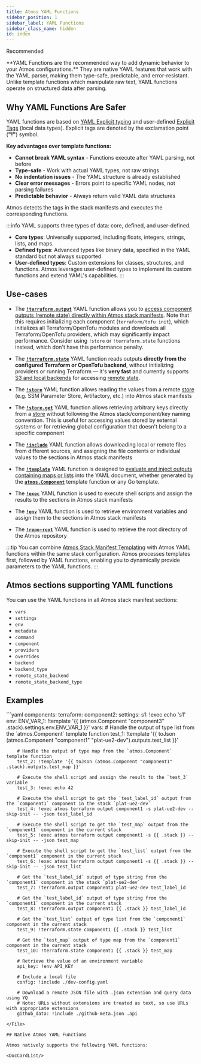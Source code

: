 ```yaml
---
title: Atmos YAML Functions
sidebar_position: 1
sidebar_label: YAML Functions
sidebar_class_name: hidden
id: index
---
```




<PillBox>Recommended</PillBox>

<Intro>
    **YAML Functions are the recommended way to add dynamic behavior to your Atmos configurations.** They are native YAML features that work with the YAML parser, making them type-safe, predictable, and error-resistant. Unlike template functions which manipulate raw text, YAML functions operate on structured data after parsing.
</Intro>

## Why YAML Functions Are Safer

YAML functions are based on [YAML Explicit typing](https://yaml.org/spec/1.2.2/)
and user-defined [Explicit Tags](https://yaml.org/spec/1.2.2/#tags) (local data types).
Explicit tags are denoted by the exclamation point (__"!"__) symbol.

**Key advantages over template functions:**
- **Cannot break YAML syntax** - Functions execute after YAML parsing, not before
- **Type-safe** - Work with actual YAML types, not raw strings
- **No indentation issues** - The YAML structure is already established
- **Clear error messages** - Errors point to specific YAML nodes, not parsing failures
- **Predictable behavior** - Always return valid YAML data structures

Atmos detects the tags in the stack manifests and executes the corresponding functions.

:::info
YAML supports three types of data: core, defined, and user-defined.

- **Core types**: Universally supported, including floats, integers, strings, lists, and maps.
- **Defined types**: Advanced types like binary data, specified in the YAML standard but not always supported.
- **User-defined types**: Custom extensions for classes, structures, and functions. Atmos leverages user-defined types to implement its custom functions and extend YAML's capabilities.
:::

## Use-cases

 - The [__`!terraform.output`__](/functions/yaml/terraform.output) YAML function allows you to
   [access component outputs (remote state) directly within Atmos stack manifests](/core-concepts/share-data/remote-state).
   Note that this requires initializing each component (`terraform/tofu init`), which initializes all Terraform/OpenTofu
   modules and downloads all Terraform/OpenTofu providers, which may significantly impact performance. Consider using `!store` or `!terraform.state` functions instead, which don't have this performance penalty.

 - The [__`!terraform.state`__](/functions/yaml/terraform.state) YAML function reads outputs **directly from the configured Terraform or OpenTofu backend**, without initializing providers or running Terraform — it's **very fast** and currently supports [S3 and local backends](/core-concepts/components/terraform/backends) for accessing [remote state](/core-concepts/share-data/remote-state).

 - The [__`!store`__](/functions/yaml/store) YAML function allows reading the values from a
   remote [store](/core-concepts/projects/configuration/stores) (e.g. SSM Parameter Store, Artifactory, etc.)
   into Atmos stack manifests

 - The [__`!store.get`__](/functions/yaml/store.get) YAML function allows retrieving arbitrary keys
   directly from a [store](/core-concepts/projects/configuration/stores)
   without following the Atmos stack/component/key naming convention.
   This is useful for accessing values stored by external systems
   or for retrieving global configuration that doesn't belong to a specific component

 - The [__`!include`__](/functions/yaml/include) YAML function allows downloading local or remote files from different sources,
   and assigning the file contents or individual values to the sections in Atmos stack manifests

 - The [__`!template`__](/functions/yaml/template) YAML function is designed to [evaluate and inject outputs containing maps or lists](/functions/template/atmos.Component#handling-outputs-containing-maps-or-lists)
   into the YAML document, whether generated by the [__`atmos.Component`__](/functions/template/atmos.Component) template function or any Go template.

 - The [__`!exec`__](/functions/yaml/exec) YAML function is used to execute shell scripts and assign
   the results to the sections in Atmos stack manifests

 - The [__`!env`__](/functions/yaml/env) YAML function is used to retrieve environment variables
   and assign them to the sections in Atmos stack manifests

 - The [__`!repo-root`__](/functions/yaml/repo-root) YAML function is used to retrieve the
   root directory of the Atmos repository

:::tip
You can combine [Atmos Stack Manifest Templating](/core-concepts/stacks/templates) with Atmos YAML functions within the same stack configuration.
Atmos processes templates first, followed by YAML functions, enabling you to dynamically provide parameters to the YAML functions.
:::

## Atmos sections supporting YAML functions

You can use the YAML functions in all Atmos stack manifest sections:

  - `vars`
  - `settings`
  - `env`
  - `metadata`
  - `command`
  - `component`
  - `providers`
  - `overrides`
  - `backend`
  - `backend_type`
  - `remote_state_backend`
  - `remote_state_backend_type`

## Examples

<File title="stack.yaml">
```yaml
components:
  terraform:
    component2:
      settings:
        s1: !exec echo 's1'
      env:
        ENV_VAR_1: !template '{{ (atmos.Component "component3" .stack).settings.env.ENV_VAR_1 }}'
      vars:
        # Handle the output of type list from the `atmos.Component` template function
        test_1: !template '{{ toJson (atmos.Component "component1" "plat-ue2-dev").outputs.test_list }}'

        # Handle the output of type map from the `atmos.Component` template function
        test_2: !template '{{ toJson (atmos.Component "component1" .stack).outputs.test_map }}'

        # Execute the shell script and assign the result to the `test_3` variable
        test_3: !exec echo 42

        # Execute the shell script to get the `test_label_id` output from the `component1` component in the stack `plat-ue2-dev`
        test_4: !exec atmos terraform output component1 -s plat-ue2-dev --skip-init -- -json test_label_id

        # Execute the shell script to get the `test_map` output from the `component1` component in the current stack
        test_5: !exec atmos terraform output component1 -s {{ .stack }} --skip-init -- -json test_map

        # Execute the shell script to get the `test_list` output from the `component1` component in the current stack
        test_6: !exec atmos terraform output component1 -s {{ .stack }} --skip-init -- -json test_list

        # Get the `test_label_id` output of type string from the `component1` component in the stack `plat-ue2-dev`
        test_7: !terraform.output component1 plat-ue2-dev test_label_id

        # Get the `test_label_id` output of type string from the `component1` component in the current stack
        test_8: !terraform.output component1 {{ .stack }} test_label_id

        # Get the `test_list` output of type list from the `component1` component in the current stack
        test_9: !terraform.state component1 {{ .stack }} test_list

        # Get the `test_map` output of type map from the `component1` component in the current stack
        test_10: !terraform.state component1 {{ .stack }} test_map

        # Retrieve the value of an environment variable
        api_key: !env API_KEY

        # Include a local file
        config: !include ./dev-config.yaml

        # Download a remote JSON file with .json extension and query data using YQ
        # Note: URLs without extensions are treated as text, so use URLs with appropriate extensions
        github_data: !include ./github-meta.json .api
```
</File>

## Native Atmos YAML Functions

Atmos natively supports the following YAML functions:

<DocCardList/>
